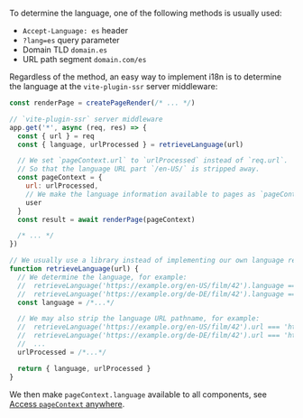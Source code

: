 To determine the language, one of the following methods is usually used:

- `Accept-Language: es` header
- `?lang=es` query parameter
- Domain TLD `domain.es`
- URL path segment `domain.com/es`

Regardless of the method, an easy way to implement i18n is to determine the language at the `vite-plugin-ssr` server middleware:

```js
const renderPage = createPageRender(/* ... */)

// `vite-plugin-ssr` server middleware
app.get('*', async (req, res) => {
  const { url } = req
  const { language, urlProcessed } = retrieveLanguage(url)

  // We set `pageContext.url` to `urlProcessed` instead of `req.url`.
  // So that the language URL part `/en-US/` is stripped away.
  const pageContext = {
    url: urlProcessed,
    // We make the language information available to pages as `pageContext.language`
    user
  }
  const result = await renderPage(pageContext)

  /* ... */
})

// We usually use a library instead of implementing our own language retrieval mechanism
function retrieveLanguage(url) {
  // We determine the language, for example:
  //  retrieveLanguage('https://example.org/en-US/film/42').language === 'en-US'
  //  retrieveLanguage('https://example.org/de-DE/film/42').language === 'de-DE'
  const language = /*...*/

  // We may also strip the language URL pathname, for example:
  //  retrieveLanguage('https://example.org/en-US/film/42').url === 'https://example.org/film/42'
  //  retrieveLanguage('https://example.org/de-DE/film/42').url === 'https://example.org/film/42'
  //  ...
  urlProcessed = /*...*/

  return { language, urlProcessed }
}
```

We then make `pageContext.language` available to all components, see [Access `pageContext` anywhere](/pageContext-anywhere).
